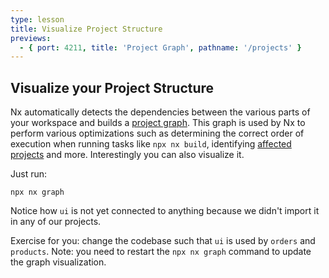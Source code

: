 ```yaml
---
type: lesson
title: Visualize Project Structure
previews:
  - { port: 4211, title: 'Project Graph', pathname: '/projects' }
---
```


## Visualize your Project Structure


<VideoLink link="https://youtu.be/gc4N7kxiA50?t=530"></VideoLink>

Nx automatically detects the dependencies between the various parts of your workspace and builds a [project graph](/features/explore-graph). This graph is used by Nx to perform various optimizations such as determining the correct order of execution when running tasks like `npx nx build`, identifying [affected projects](/features/run-tasks#run-tasks-on-projects-affected-by-a-pr) and more. Interestingly you can also visualize it.

Just run:

```shell
npx nx graph
```

Notice how `ui` is not yet connected to anything because we didn't import it in any of our projects.

Exercise for you: change the codebase such that `ui` is used by `orders` and `products`. Note: you need to restart the `npx nx graph` command to update the graph visualization.

